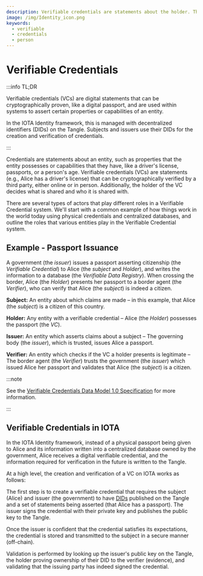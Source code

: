 ```yaml
---
description: Verifiable credentials are statements about the holder. They can be verified online or in person, and the holder decides who to share them with.
image: /img/Identity_icon.png
keywords:
  - verifiable
  - credentials
  - person
---
```

# Verifiable Credentials

:::info TL;DR

Verifiable credentials (VCs) are digital statements that can be cryptographically proven, like a digital passport,
and are used within systems to assert certain properties or capabilities of an entity.

In the IOTA Identity framework, this is managed with decentralized identifiers (DIDs) on the Tangle.
Subjects and issuers use their DIDs for the creation and verification of credentials.

:::

Credentials are statements about an entity,
such as properties that the entity possesses or capabilities that they have,
like a driver's license, passports, or a person's age.
Verifiable credentials (VCs) are statements (e.g., Alice has a driver's license)
that can be cryptographically verified by a third party, either online or in person.
Additionally, the holder of the VC decides what is shared and who it is shared with.

There are several types of actors that play different roles in a Verifiable Credential system.
We'll start with a common example of how things work in the world today using physical credentials and centralized databases,
and outline the roles that various entities play in the Verifiable Credential system.

## Example - Passport Issuance

A government (the _issuer_) issues a passport asserting citizenship (the _Verifiable Credential_) to Alice (the _subject_ and _Holder_),
and writes the information to a database (the _Verifiable Data Registry_).
When crossing the border, Alice (the _Holder_) presents her passport to a border agent (the _Verifier_),
who can verify that Alice (the _subject_) is indeed a citizen.



**Subject:** An entity about which claims are made – in this example, that Alice (the _subject_) is a citizen of this country.

**Holder:** Any entity with a verifiable credential – Alice (the _Holder_) possesses the passport (the _VC_).

**Issuer:** An entity which asserts claims about a subject – The governing body (the _issuer_), which is trusted, issues Alice a passport.

**Verifier:** An entity which checks if the VC a holder presents is legitimate – The border agent (the _Verifier_) trusts the government (the _issuer_) which issued Alice her passport and validates that Alice (the _subject_) is a citizen.

:::note

See the [Verifiable Credentials Data Model 1.0 Specification](https://w3c.github.io/vc-data-model/) for more information.

:::

## Verifiable Credentials in IOTA

In the IOTA Identity framework, instead of a physical passport being given to Alice and its information written
into a centralized database owned by the government, Alice receives a digital verifiable credential,
and the information required for verification in the future is written to the Tangle.

At a high level, the creation and verification of a VC on IOTA works as follows:


The first step is to create a verifiable credential that requires the subject (Alice) and issuer (the government) to
have [DIDs](./decentralized-identifiers.mdx) published on the Tangle and a set of statements being asserted (that Alice has a passport).
The issuer signs the credential with their private key and publishes the public key to the Tangle.

Once the issuer is confident that the credential satisfies its expectations,
the credential is stored and transmitted to the subject in a secure manner (off-chain).

Validation is performed by looking up the issuer's public key on the Tangle,
the holder proving ownership of their DID to the verifier (evidence),
and validating that the issuing party has indeed signed the credential.

